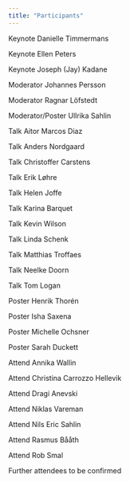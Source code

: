 ```yaml
---
title: "Participants"
---
```


Keynote	Danielle Timmermans

Keynote	Ellen Peters

Keynote	Joseph (Jay) Kadane

Moderator	Johannes Persson

Moderator	Ragnar Löfstedt

Moderator/Poster	Ullrika Sahlin

Talk	Aitor Marcos Diaz

Talk	Anders Nordgaard

Talk	Christoffer Carstens

Talk	Erik Løhre

Talk	Helen Joffe

Talk	Karina Barquet

Talk	Kevin Wilson

Talk	Linda Schenk

Talk	Matthias Troffaes

Talk	Neelke Doorn

Talk	Tom Logan

Poster	Henrik Thorén

Poster	Isha Saxena

Poster	Michelle Ochsner 

Poster	Sarah Duckett

Attend	Annika Wallin

Attend	Christina Carrozzo Hellevik

Attend	Dragi Anevski 

Attend	Niklas Vareman

Attend	Nils Eric Sahlin

Attend	Rasmus Bååth

Attend	Rob Smal

Further attendees to be confirmed